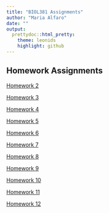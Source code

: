 ```yaml
---
title: "BIOL381 Assignments"
author: "Maria Alfaro"
date: ""
output:
  prettydoc::html_pretty:
    theme: leonids
    highlight: github
---
```



## Homework Assignments

[Homework 2](Homework2.html)

[Homework 3](Homework3.html)

[Homework 4](Homework4.html)

[Homework 5](Homework5.html)

[Homework 6](Homework6.html)

[Homework 7](Homework7.html)

[Homework 8](Homework8.html)

[Homework 9](Homework9.html)

[Homework 10](Homework10.html)

[Homework 11](Homework11.html)

[Homework 12](Homework12.html)
